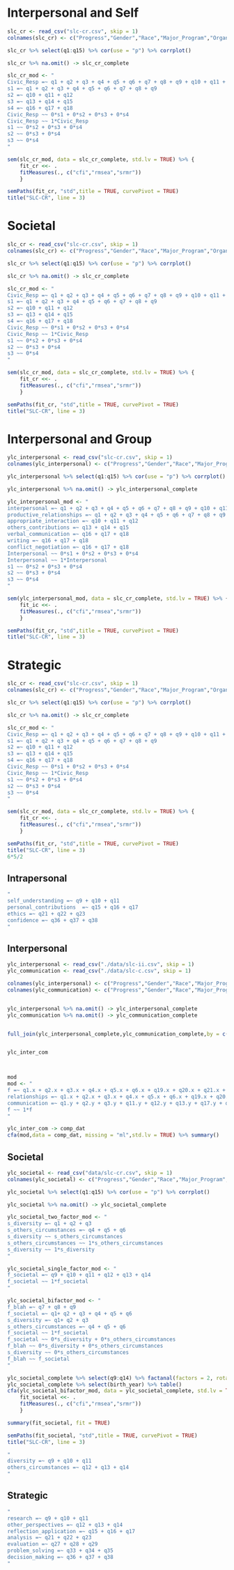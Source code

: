 # Interpersonal and Self

```r

slc_cr <- read_csv("slc-cr.csv", skip = 1)
colnames(slc_cr) <- c("Progress","Gender","Race","Major_Program","Organization","birth_year","why_take_assessment",paste0("q",seq_along(8:25)))

slc_cr %>% select(q1:q15) %>% cor(use = "p") %>% corrplot()

slc_cr %>% na.omit() -> slc_cr_complete

slc_cr_mod <- "
Civic_Resp =~ q1 + q2 + q3 + q4 + q5 + q6 + q7 + q8 + q9 + q10 + q11 + q12 + q13 + q14 + q15 + q16 + q17 + q18
s1 =~ q1 + q2 + q3 + q4 + q5 + q6 + q7 + q8 + q9
s2 =~ q10 + q11 + q12
s3 =~ q13 + q14 + q15
s4 =~ q16 + q17 + q18
Civic_Resp ~~ 0*s1 + 0*s2 + 0*s3 + 0*s4
Civic_Resp ~~ 1*Civic_Resp
s1 ~~ 0*s2 + 0*s3 + 0*s4
s2 ~~ 0*s3 + 0*s4
s3 ~~ 0*s4
"

sem(slc_cr_mod, data = slc_cr_complete, std.lv = TRUE) %>% {
    fit_cr <<- .
    fitMeasures(., c("cfi","rmsea","srmr"))
    }

semPaths(fit_cr, "std",title = TRUE, curvePivot = TRUE)
title("SLC-CR", line = 3)

```

# Societal

```r


slc_cr <- read_csv("slc-cr.csv", skip = 1)
colnames(slc_cr) <- c("Progress","Gender","Race","Major_Program","Organization","birth_year","why_take_assessment",paste0("q",seq_along(8:25)))

slc_cr %>% select(q1:q15) %>% cor(use = "p") %>% corrplot()

slc_cr %>% na.omit() -> slc_cr_complete

slc_cr_mod <- "
Civic_Resp =~ q1 + q2 + q3 + q4 + q5 + q6 + q7 + q8 + q9 + q10 + q11 + q12 + q13 + q14 + q15 + q16 + q17 + q18
s1 =~ q1 + q2 + q3 + q4 + q5 + q6 + q7 + q8 + q9
s2 =~ q10 + q11 + q12
s3 =~ q13 + q14 + q15
s4 =~ q16 + q17 + q18
Civic_Resp ~~ 0*s1 + 0*s2 + 0*s3 + 0*s4
Civic_Resp ~~ 1*Civic_Resp
s1 ~~ 0*s2 + 0*s3 + 0*s4
s2 ~~ 0*s3 + 0*s4
s3 ~~ 0*s4
"

sem(slc_cr_mod, data = slc_cr_complete, std.lv = TRUE) %>% {
    fit_cr <<- .
    fitMeasures(., c("cfi","rmsea","srmr"))
    }

semPaths(fit_cr, "std",title = TRUE, curvePivot = TRUE)
title("SLC-CR", line = 3)

```

# Interpersonal and Group

```r

ylc_interpersonal <- read_csv("slc-cr.csv", skip = 1)
colnames(ylc_interpersonal) <- c("Progress","Gender","Race","Major_Program","Organization","birth_year","why_take_assessment",paste0("q",seq_along(8:25)))

ylc_interpersonal %>% select(q1:q15) %>% cor(use = "p") %>% corrplot()

ylc_interpersonal %>% na.omit() -> ylc_interpersonal_complete

ylc_interpersonal_mod <- "
interpersonal =~ q1 + q2 + q3 + q4 + q5 + q6 + q7 + q8 + q9 + q10 + q11 + q12 + q13 + q14 + q15 + q16 + q17 + q18
productive_relationships =~ q1 + q2 + q3 + q4 + q5 + q6 + q7 + q8 + q9
appropriate_interaction =~ q10 + q11 + q12
others_contributions =~ q13 + q14 + q15
verbal_communication =~ q16 + q17 + q18
writing =~ q16 + q17 + q18
conflict_negotiation =~ q16 + q17 + q18
Interpersonal ~~ 0*s1 + 0*s2 + 0*s3 + 0*s4
Interpersonal ~~ 1*Interpersonal
s1 ~~ 0*s2 + 0*s3 + 0*s4
s2 ~~ 0*s3 + 0*s4
s3 ~~ 0*s4
"

sem(ylc_interpersonal_mod, data = slc_cr_complete, std.lv = TRUE) %>% {
    fit_ic <<- .
    fitMeasures(., c("cfi","rmsea","srmr"))
    }

semPaths(fit_cr, "std",title = TRUE, curvePivot = TRUE)
title("SLC-CR", line = 3)

```

# Strategic

```r
slc_cr <- read_csv("slc-cr.csv", skip = 1)
colnames(slc_cr) <- c("Progress","Gender","Race","Major_Program","Organization","birth_year","why_take_assessment",paste0("q",seq_along(8:25)))

slc_cr %>% select(q1:q15) %>% cor(use = "p") %>% corrplot()

slc_cr %>% na.omit() -> slc_cr_complete

slc_cr_mod <- "
Civic_Resp =~ q1 + q2 + q3 + q4 + q5 + q6 + q7 + q8 + q9 + q10 + q11 + q12 + q13 + q14 + q15 + q16 + q17 + q18
s1 =~ q1 + q2 + q3 + q4 + q5 + q6 + q7 + q8 + q9
s2 =~ q10 + q11 + q12
s3 =~ q13 + q14 + q15
s4 =~ q16 + q17 + q18
Civic_Resp ~~ 0*s1 + 0*s2 + 0*s3 + 0*s4
Civic_Resp ~~ 1*Civic_Resp
s1 ~~ 0*s2 + 0*s3 + 0*s4
s2 ~~ 0*s3 + 0*s4
s3 ~~ 0*s4
"

sem(slc_cr_mod, data = slc_cr_complete, std.lv = TRUE) %>% {
    fit_cr <<- .
    fitMeasures(., c("cfi","rmsea","srmr"))
    }

semPaths(fit_cr, "std",title = TRUE, curvePivot = TRUE)
title("SLC-CR", line = 3)
6*5/2
```


## Intrapersonal
```r
"
self_understanding =~ q9 + q10 + q11
personal_contributions  =~ q15 + q16 + q17
ethics =~ q21 + q22 + q23
confidence =~ q36 + q37 + q38
"
```

## Interpersonal

```r

ylc_interpersonal <- read_csv("./data/slc-ii.csv", skip = 1)
ylc_communication <- read_csv("./data/slc-c.csv", skip = 1)

colnames(ylc_interpersonal) <- c("Progress","Gender","Race","Major_Program","Organization","birth_year","why_take_assessment",paste0("q",seq_along(8:40)))
colnames(ylc_communication) <- c("Progress","Gender","Race","Major_Program","Organization","birth_year","why_take_assessment",paste0("q",seq_along(8:29)))


ylc_interpersonal %>% na.omit() -> ylc_interpersonal_complete
ylc_communication %>% na.omit() -> ylc_communication_complete


full_join(ylc_interpersonal_complete,ylc_communication_complete,by = c("Gender","Race","Major_Program","Organization","birth_year")) -> ylc_inter_com


ylc_inter_com



mod
mod <- "
f =~ q1.x + q2.x + q3.x + q4.x + q5.x + q6.x + q19.x + q20.x + q21.x + q31 + q32 + q33 + q1.y + q2.y + q3.y + q11.y + q12.y + q13.y + q17.y + q18.y + q19.y
relationships =~ q1.x + q2.x + q3.x + q4.x + q5.x + q6.x + q19.x + q20.x + q21.x + q31 + q32 + q33
communication =~ q1.y + q2.y + q3.y + q11.y + q12.y + q13.y + q17.y + q18.y + q19.y
f ~~ 1*f
"

ylc_inter_com -> comp_dat
cfa(mod,data = comp_dat, missing = "ml",std.lv = TRUE) %>% summary()

```

## Societal

```r

ylc_societal <- read_csv("data/slc-cr.csv", skip = 1)
colnames(ylc_societal) <- c("Progress","Gender","Race","Major_Program","Organization","birth_year","why_take_assessment",paste0("q",seq_along(8:25)))

ylc_societal %>% select(q1:q15) %>% cor(use = "p") %>% corrplot()

ylc_societal %>% na.omit() -> ylc_societal_complete

ylc_societal_two_factor_mod <- "
s_diversity =~ q1 + q2 + q3
s_others_circumstances =~ q4 + q5 + q6
s_diversity ~~ s_others_circumstances
s_others_circumstances ~~ 1*s_others_circumstances
s_diversity ~~ 1*s_diversity
"

ylc_societal_single_factor_mod <- "
f_societal =~ q9 + q10 + q11 + q12 + q13 + q14
f_societal ~~ 1*f_societal
"

ylc_societal_bifactor_mod <- "
f_blah =~ q7 + q8 + q9
f_societal =~ q1+ q2 + q3 + q4 + q5 + q6
s_diversity =~ q1+ q2 + q3
s_others_circumstances =~ q4 + q5 + q6
f_societal ~~ 1*f_societal
f_societal ~~ 0*s_diversity + 0*s_others_circumstances
f_blah ~~ 0*s_diversity + 0*s_others_circumstances
s_diversity ~~ 0*s_others_circumstances
f_blah ~~ f_societal
"

ylc_societal_complete %>% select(q9:q14) %>% factanal(factors = 2, rotation = "promax")
ylc_societal_complete %>% select(birth_year) %>% table()
cfa(ylc_societal_bifactor_mod, data = ylc_societal_complete, std.lv = TRUE) %>% {
    fit_societal <<- .
    fitMeasures(., c("cfi","rmsea","srmr"))
    }

summary(fit_societal, fit = TRUE)

semPaths(fit_societal, "std",title = TRUE, curvePivot = TRUE)
title("SLC-CR", line = 3)

"
diversity =~ q9 + q10 + q11
others_circumstances =~ q12 + q13 + q14
"
```

## Strategic

```r

"
research =~ q9 + q10 + q11
other_perspectives =~ q12 + q13 + q14
reflection_application =~ q15 + q16 + q17
analysis =~ q21 + q22 + q23
evaluation =~ q27 + q28 + q29
problem_solving =~ q33 + q34 + q35
decision_making =~ q36 + q37 + q38
"

```
> 

